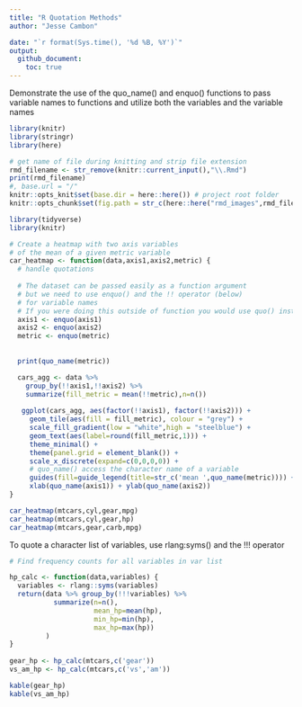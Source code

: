 ```yaml
---
title: "R Quotation Methods"
author: "Jesse Cambon"

date: "`r format(Sys.time(), '%d %B, %Y')`"
output:
  github_document:
    toc: true
---
```


Demonstrate the use of the quo_name() and enquo() functions
to pass variable names to functions and utilize both the variables
and the variable names 

```r
library(knitr)
library(stringr)
library(here)

# get name of file during knitting and strip file extension
rmd_filename <- str_remove(knitr::current_input(),"\\.Rmd")
print(rmd_filename)
#, base.url = "/"
knitr::opts_knit$set(base.dir = here::here()) # project root folder
knitr::opts_chunk$set(fig.path = str_c(here::here("rmd_images",rmd_filename),'/'),echo=TRUE) # image path
```

```r
library(tidyverse)
library(knitr)

# Create a heatmap with two axis variables
# of the mean of a given metric variable
car_heatmap <- function(data,axis1,axis2,metric) {
  # handle quotations
  
  # The dataset can be passed easily as a function argument
  # but we need to use enquo() and the !! operator (below) 
  # for variable names
  # If you were doing this outside of function you would use quo() instead of enquo()
  axis1 <- enquo(axis1)
  axis2 <- enquo(axis2)
  metric <- enquo(metric)
  
  
  print(quo_name(metric))

  cars_agg <- data %>%
    group_by(!!axis1,!!axis2) %>%
    summarize(fill_metric = mean(!!metric),n=n())
  
   ggplot(cars_agg, aes(factor(!!axis1), factor(!!axis2))) + 
     geom_tile(aes(fill = fill_metric), colour = "grey") + 
     scale_fill_gradient(low = "white",high = "steelblue") +
     geom_text(aes(label=round(fill_metric,1))) +
     theme_minimal() +
     theme(panel.grid = element_blank()) +
     scale_x_discrete(expand=c(0,0,0,0)) +
     # quo_name() access the character name of a variable
     guides(fill=guide_legend(title=str_c('mean ',quo_name(metric)))) +
     xlab(quo_name(axis1)) + ylab(quo_name(axis2))
}

car_heatmap(mtcars,cyl,gear,mpg)
car_heatmap(mtcars,cyl,gear,hp)
car_heatmap(mtcars,gear,carb,mpg)
```

To quote a character list of variables, use rlang:syms() and the !!! operator

```r
# Find frequency counts for all variables in var list

hp_calc <- function(data,variables) {
  variables <- rlang::syms(variables)
  return(data %>% group_by(!!!variables) %>%
           summarize(n=n(),
                     mean_hp=mean(hp),
                     min_hp=min(hp),
                     max_hp=max(hp))
         )
}
 
gear_hp <- hp_calc(mtcars,c('gear')) 
vs_am_hp <- hp_calc(mtcars,c('vs','am')) 

kable(gear_hp)
kable(vs_am_hp)
```


